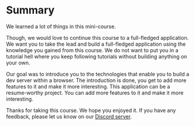 # Summary

We learned a lot of things in this mini-course.

Though, we would love to continue this course to a full-fledged application. We want you to take the lead and build a full-fledged application using the knowledge you gained from this course. We do not want to put you in a tutorial hell where you keep following tutorials without building anything on your own.

Our goal was to introduce you to the technologies that enable you to build a dev server within a browser. The introduction is done, you get to add more features to it and make it more interesting. This application can be a resume-worthy project. You can add more features to it and make it more interesting.

Thanks for taking this course. We hope you enjoyed it. If you have any feedback, please let us know on our [Discord server](https://discord.gg/DWAVqksVtx).
